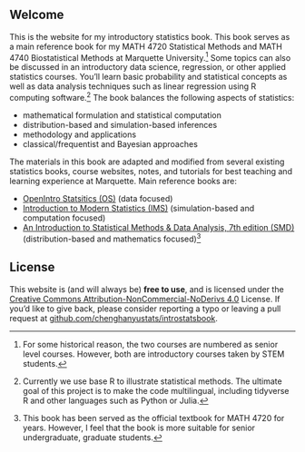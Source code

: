## Welcome {.unnumbered}

This is the website for my introductory statistics book. This book serves as a main reference book for my MATH 4720 Statistical Methods and MATH 4740 Biostatistical Methods at Marquette University.[^index-1] Some topics can also be discussed in an introductory data science, regression, or other applied statistics courses. You'll learn basic probability and statistical concepts as well as data analysis techniques such as linear regression using R computing software.[^index-2] The book balances the following aspects of statistics:

[^index-1]: For some historical reason, the two courses are numbered as senior level courses. However, both are introductory courses taken by STEM students.

[^index-2]: Currently we use base R to illustrate statistical methods. The ultimate goal of this project is to make the code multilingual, including tidyverse R and other languages such as Python or Julia.


-   mathematical formulation and statistical computation
-   distribution-based and simulation-based inferences
-   methodology and applications
-   classical/frequentist and Bayesian approaches

The materials in this book are adapted and modified from several existing statistics books, course websites, notes, and tutorials for best teaching and learning experience at Marquette. Main reference books are:

- [OpenIntro Statsitics (OS)](https://www.openintro.org/book/os/) (data focused)
- [Introduction to Modern Statistics (IMS)](https://openintro-ims.netlify.app/) (simulation-based and computation focused)
- [An Introduction to Statistical Methods & Data Analysis, 7th edition (SMD)](https://www.filepicker.io/api/file/GdeoWEcATWi1pXV1DlPe) (distribution-based and mathematics focused)[^index-3]

[^index-3]: This book has been served as the official textbook for MATH 4720 for years. However, I feel that the book is more suitable for senior undergraduate, graduate students.



## License

This website is (and will always be) **free to use**, and is licensed under the [Creative Commons Attribution-NonCommercial-NoDerivs 4.0](https://creativecommons.org/licenses/by-nc-nd/4.0/) License. If you'd like to give back, please consider reporting a typo or leaving a pull request at [github.com/chenghanyustats/introstatsbook](https://github.com/chenghanyustats/introstatsbook).

